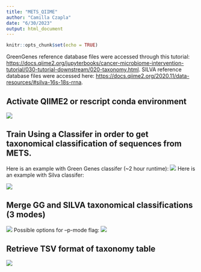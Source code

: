 ```yaml
---
title: "METS_QIIME"
author: "Camilla Czapla"
date: "6/30/2023"
output: html_document
---
```


```r
knitr::opts_chunk$set(echo = TRUE)
```

GreenGenes reference database files were accessed through this tutorial: <https://docs.qiime2.org/jupyterbooks/cancer-microbiome-intervention-tutorial/030-tutorial-downstream/020-taxonomy.html>. SILVA reference database files were accessed here: <https://docs.qiime2.org/2020.11/data-resources/#silva-16s-18s-rrna>.

## Activate QIIME2 or rescript conda environment

![](/home/camilla/METS1.png)

## Train Using a Classifer in order to get taxonomical classification of sequences from METS.

Here is an example with Green Genes classifer (~2 hour runtime):
![](/home/camilla/METS2.png)
Here is an example with Silva classifer:

![](/home/camilla/METS3.png)

## Merge GG and SILVA taxonomical classifications (3 modes)  

![](/home/camilla/METS4.png)
Possible options for --p-mode flag:
![](/home/camilla/METS6.png)

## Retrieve TSV format of taxonomy table  

![](/home/camilla/METS5.png)
